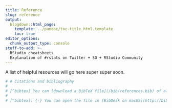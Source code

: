 ```yaml
---
title: Reference
slug: reference
output:
  blogdown::html_page:
    template: ../pandoc/toc-title_html.template
    toc: true
editor_options: 
  chunk_output_type: console
stuff-to-add: >-
  RStudio cheatsheets
  Explanation of #rstats on Twitter + SO + RStudio Community
---
```



A list of helpful resources will go here super super soon.

```r
# # Citations and bibliography
# 
# [^bibtex] You can [download a BibTeX file](/bib/references.bib) of all the non-web-based readings in the course. I will update it periodically throughout the semester.
# 
# [^bibtex]: {-} You can open the file in [BibDesk on macOS](http://bibdesk.sourceforge.net/), [JabRef on Windows](http://www.jabref.org/), or [Zotero](https://www.zotero.org/) or [Mendeley](https://www.mendeley.com/) online.
```
